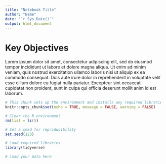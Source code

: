 ```yaml
---
title: "Notebook Title"
author: "Name"
date: "`r Sys.Date()`"
output: html_document
---
```


# Key Objectives

Lorem ipsum dolor sit amet, consectetur adipiscing elit, sed do eiusmod tempor incididunt ut labore et dolore magna aliqua. Ut enim ad minim veniam, quis nostrud exercitation ullamco laboris nisi ut aliquip ex ea commodo consequat. Duis aute irure dolor in reprehenderit in voluptate velit esse cillum dolore eu fugiat nulla pariatur. Excepteur sint occaecat cupidatat non proident, sunt in culpa qui officia deserunt mollit anim id est laborum.


```r
# This chunk sets up the environment and installs any required libraries
knitr::opts_chunk$set(echo = TRUE, message = FALSE, warning = FALSE)

# Clear the R environment
rm(list = ls())

# Set a seed for reproducibility
set.seed(123)

# Load required libraries
library(tidyverse)
```


```r
# Load your data here
```